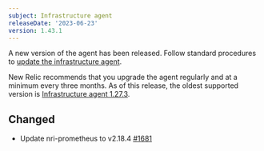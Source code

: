```yaml
---
subject: Infrastructure agent
releaseDate: '2023-06-23'
version: 1.43.1
---
```


A new version of the agent has been released. Follow standard procedures to [update the infrastructure agent](/docs/infrastructure/install-configure-manage-infrastructure/update-or-uninstall/update-infrastructure-agent).

New Relic recommends that you upgrade the agent regularly and at a minimum every three months. As of this release, the oldest supported version is [Infrastructure agent 1.27.3](/docs/release-notes/infrastructure-release-notes/infrastructure-agent-release-notes/new-relic-infrastructure-agent-1273/).

## Changed
* Update nri-prometheus to v2.18.4 [#1681](https://github.com/newrelic/infrastructure-agent/pull/1681)
